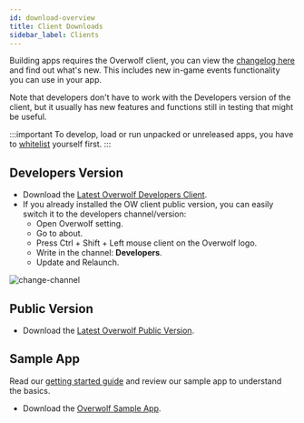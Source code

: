 ```yaml
---
id: download-overview
title: Client Downloads
sidebar_label: Clients
---
```


Building apps requires the Overwolf client, you can view the [changelog here](../api/changelog) and find out what's new. This includes new in-game events functionality you can use in your app.

Note that developers don't have to work with the Developers version of the client, but it usually has new features and functions still in testing that might be useful.

:::important
To develop, load or run unpacked or unreleased apps, you have to [whitelist](../start/sdk-introduction#whitelist-you-as-a-developer) yourself first.
:::

## Developers Version

* Download the [Latest Overwolf Developers Client](https://download.overwolf.com/install/Download?Channel=Developers).
* If you already installed the OW client public version, you can easily switch it to the developers channel/version:
  * Open Overwolf setting.
  * Go to about.
  * Press Ctrl + Shift + Left mouse client on the Overwolf logo.
  * Write in the channel: **Developers**.
  * Update and Relaunch.

![change-channel](../assets/change-channel.png)

## Public Version

* Download the [Latest Overwolf Public Version](https://download.overwolf.com/install/Download?Channel=website).

## Sample App

Read our [getting started guide](../start/sample-app-overview) and review our sample app to understand the basics.

* Download the [Overwolf Sample App](https://github.com/overwolf/sample-app).
